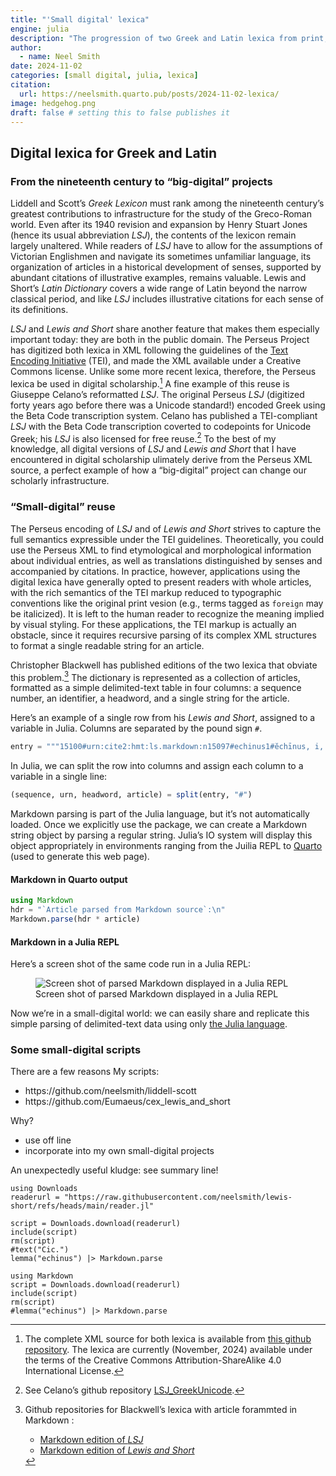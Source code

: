 ```yaml
---
title: "'Small digital' lexica"
engine: julia
description: "The progression of two Greek and Latin lexica from print, to big-digital, to small-digital use."
author:
  - name: Neel Smith
date: 2024-11-02
categories: [small digital, julia, lexica] 
citation: 
  url: https://neelsmith.quarto.pub/posts/2024-11-02-lexica/ 
image: hedgehog.png
draft: false # setting this to false publishes it
---
```


## Digital lexica for Greek and Latin

### From the nineteenth century to "big-digital" projects

Liddell and Scott's *Greek Lexicon* must rank among the nineteenth century's greatest contributions to infrastructure for the study of the Greco-Roman world. Even after its 1940 revision and expansion by Henry Stuart Jones (hence its usual abbreviation *LSJ*), the contents of the lexicon remain largely unaltered. While readers of *LSJ* have to allow for the assumptions of Victorian Englishmen and navigate its sometimes unfamiliar language, its organization of articles in a historical development of senses, supported by abundant citations of illustrative examples, remains valuable.  Lewis and Short's *Latin Dictionary* covers a wide range of Latin beyond the narrow classical period, and like *LSJ* includes illustrative citations for each sense of its definitions. 

*LSJ* and *Lewis and Short* share another feature that makes them especially important today: they are both in the public domain. The Perseus Project has digitized both lexica in XML following the guidelines of the [Text Encoding Initiative](https://www.tei-c.org) (TEI), and made the XML available under a Creative Commons license. Unlike some more recent lexica, therefore, the Perseus lexica be used in digital scholarship.[^perseus] A fine example of this reuse is Giuseppe Celano's reformatted *LSJ*. The original Perseus *LSJ* (digitized forty years ago before there was a Unicode standard!) encoded Greek using the Beta Code transcription system. Celano has published a TEI-compliant *LSJ* with the Beta Code transcription coverted to codepoints for Unicode Greek; his *LSJ* is also licensed for free reuse.[^giuseppe]  To the best of my knowledge, all digital versions of *LSJ* and *Lewis and Short* that I have encountered in digital scholarship ulimately derive from the Perseus XML source, a perfect example of how a "big-digital" project can change our scholarly infrastructure.




[^giuseppe]: See Celano's github repository [LSJ_GreekUnicode](https://github.com/gcelano/LSJ_GreekUnicode).


[^perseus]: The complete XML source for both lexica is available from [this github repository](https://github.com/PerseusDL/lexica/). The lexica are currently (November, 2024) available under the terms of the Creative Commons Attribution-ShareAlike 4.0 International License.

### "Small-digital" reuse

The Perseus encoding of *LSJ* and of *Lewis and Short* strives to capture the full semantics expressible under the TEI guidelines. Theoretically, you could use the Perseus XML to find etymological and morphological information about individual entries, as well as translations distinguished by senses and accompanied by citations. In practice, however, applications using the digital lexica have generally opted to present readers with whole articles, with the rich semantics of the TEI markup  reduced to typographic conventions like the original print vesion (e.g., terms tagged as `foreign` may be italicized). It is left to the human reader to recognize the meaning implied by visual styling. For these applications, the TEI markup is actually an obstacle, since it requires recursive parsing of its complex XML structures to format a single readable string for an article.

Christopher Blackwell has published editions of the two lexica that obviate this problem.[^eumaeus] The dictionary is represented as a collection of articles, formatted as a simple delimited-text table in four columns: a sequence number, an identifier, a headword, and a single string for the article.

Here's an example of a single row from his *Lewis and Short*, assigned to a variable in Julia.  Columns are separated by the pound sign `#`.

```julia
entry = """15100#urn:cite2:hmt:ls.markdown:n15097#echinus1#ĕchīnus, i, m., = ἐχῖνος, `I` *a hedgehog*, *urchin.* `I` Prop., usually the (edible) *sea-urchin*, Echinus esculentus, Linn.; Varr. L. L. 5, § 77 Müll.; Afran. ap. Non. 216, 11; Plin. 9, 31, 51, § 100 sq.; Hor. Epod. 5, 28; id. S. 2, 4, 33; 2, 8, 52; id. Ep. 1, 15, 23; Petr. 69, 7.— *The land-urchin* (otherwise called erinaceus), Claud. Idyll. 2, 17; cf. Isid. Orig. 12, 6, 57.— `II` Transf., of things having a similar shape. `I.A` *A copper vessel for the table*, perh. to wash out the cups in, *a rinsing-bowl*, Hor. S. 1, 6, 117, v. Heindorf, ad h. l.; id. ib. 2, 8, 52.— `I.B` *The prickly husk of a chestnut*, Calp. Ecl. 2, 83; Pall. Insit. 155.— `I.C` In archit., *an ornament under the chapiter of a Doric or Ionic column*, *an echinus*, Vitr. 4, 3, 4; 4, 7, 3; cf. Müller, Archaeol. § 277. """
```

In Julia, we can split the row into columns and assign each column to a variable in a single line:

```julia
(sequence, urn, headword, article) = split(entry, "#")
```


Markdown parsing is part of the Julia language, but it's not automatically loaded. Once we explicitly use the package, we can create a Markdown string object by parsing a regular string. Julia's IO system will display this object appropriately in environments ranging from the Juilia REPL to [Quarto](https://quarto.org) (used to generate this web page).


#### Markdown in Quarto output

```julia
using Markdown
hdr = "`Article parsed from Markdown source`:\n"
Markdown.parse(hdr * article)
```

#### Markdown in a Julia REPL

Here's a screen shot of the same code run in a Julia REPL:

![Screen shot of parsed Markdown displayed in a Julia REPL](./MD-in-REPL.png)


Now we're in a small-digital world: we can easily share and replicate this simple parsing of delimited-text data using only [the Julia language](https://neelsmith.quarto.pub/posts/2024-10-22-why-julia/index.html).

### Some small-digital scripts

There are a few reasons 
My scripts:

- https://github.com/neelsmith/liddell-scott
- https://github.com/Eumaeus/cex_lewis_and_short



Why?

- use off line
- incorporate into my own small-digital projects

An unexpectedly useful kludge: see summary line!







```
using Downloads
readerurl = "https://raw.githubusercontent.com/neelsmith/lewis-short/refs/heads/main/reader.jl"

script = Downloads.download(readerurl)
include(script)
rm(script)
#text("Cic.") 
lemma("echinus") |> Markdown.parse
```


```
using Markdown
script = Downloads.download(readerurl)
include(script)
rm(script)
#lemma("echinus") |> Markdown.parse
```




[^eumaeus]: Github repositories for Blackwell's lexica with article forammted in Markdown :

    - [Markdown edition of *LSJ*](https://github.com/Eumaeus/cite_lsj_cex)
    - [Markdown edition of *Lewis and Short*](https://github.com/Eumaeus/cex_lewis_and_short)

